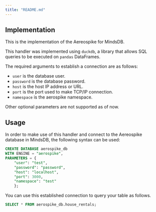 ```yaml
---
title: "README.md"
---
```


## Implementation

This is the implementation of the Aereospike for MindsDB.

This handler was implemented using `duckdb`, a library that allows SQL queries to be executed on `pandas` DataFrames.

The required arguments to establish a connection are as follows:

-   `user` is the database user.
-   `password` is the database password.
-   `host` is the host IP address or URL.
-   `port` is the port used to make TCP/IP connection.
-   `namespace` is the aerospike namespace.

Other optional parameters are not supported as of now.

## Usage

In order to make use of this handler and connect to the Aereospike database in MindsDB, the following syntax can be used:

```sql
CREATE DATABASE aerospike_db
WITH ENGINE = "aerospike",
PARAMETERS = {
    "user": "test",
    "password": "password",
    "host": "localhost",
    "port": 3000,
    "namespace": "test"
    };
```

You can use this established connection to query your table as follows.

```sql
SELECT * FROM aerospike_db.house_rentals;
```
